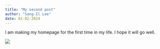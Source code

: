 ```yaml
---
title: "My second post"
author: "Sang-Il Lee"
date: 01-02-2024
---
```


I am making my homepage for the first time in my life. I hope it will go well.

![](image2.jpg)
